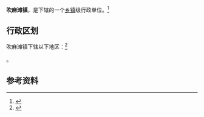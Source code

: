 {{中国乡级行政区|62/29/27/100/000}}

'''吹麻滩镇'''，是{{PRC admin/fullname|62/29/27/100/000|3}}下辖的一个[[乡镇|乡镇]]级行政单位。<ref>{{PRC admin/ref sgc|{{PRC admin/parent|62/29/27/100/000}}}}</ref>

== 行政区划 ==

吹麻滩镇下辖以下地区：<ref>{{PRC admin/ref sgc|62/29/27/100/000}}</ref>

{{PRC admin/children|62/29/27/100/000}}。

== 参考资料 ==

{{reflist}}

{{行政区划小作品}}
{{PRC admin/navcat|62/29/27/100/000}}